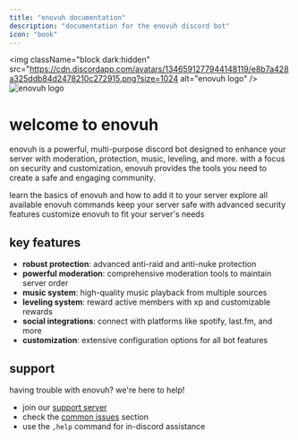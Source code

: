 ```yaml
---
title: "enovuh documentation"
description: "documentation for the enovuh discord bot"
icon: "book"
---
```


<img
  className="block dark:hidden"
  src="https://cdn.discordapp.com/avatars/1346591277944148119/e8b7a428a325ddb84d2478210c272915.png?size=1024
  alt="enovuh logo"
/>
<img
  className="hidden dark:block"
  src="https://cdn.discordapp.com/avatars/1346591277944148119/e8b7a428a325ddb84d2478210c272915.png?size=1024"
  alt="enovuh logo"
/>

# welcome to enovuh

enovuh is a powerful, multi-purpose discord bot designed to enhance your server with moderation, protection, music, leveling, and more. with a focus on security and customization, enovuh provides the tools you need to create a safe and engaging community.

<CardGroup cols={2}>
  <Card title="getting started" icon="play" href="/overview/introduction">
    learn the basics of enovuh and how to add it to your server
  </Card>
  <Card title="commands" icon="terminal" href="/commands/utility">
    explore all available enovuh commands
  </Card>
  <Card title="protection" icon="shield" href="/overview/protection">
    keep your server safe with advanced security features
  </Card>
  <Card title="configuration" icon="gear" href="/overview/configuration">
    customize enovuh to fit your server's needs
  </Card>
</CardGroup>

## key features

- **robust protection**: advanced anti-raid and anti-nuke protection
- **powerful moderation**: comprehensive moderation tools to maintain server order
- **music system**: high-quality music playback from multiple sources
- **leveling system**: reward active members with xp and customizable rewards
- **social integrations**: connect with platforms like spotify, last.fm, and more
- **customization**: extensive configuration options for all bot features

## support

having trouble with enovuh? we're here to help!

- join our [support server](https://enovuh.lol/support)
- check the [common issues](/common-issues/permissions) section
- use the `,help` command for in-discord assistance
